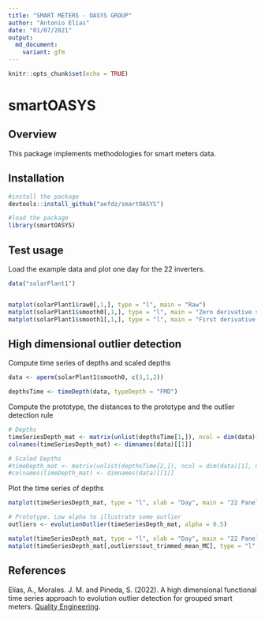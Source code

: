 ```yaml
---
title: "SMART METERS - OASYS GROUP"
author: "Antonio Elías"
date: "01/07/2021"
output:
  md_document:
    variant: gfm
---
```


```r
knitr::opts_chunk$set(echo = TRUE)
```

smartOASYS
=======

## Overview

This package implements methodologies for smart meters data.

## Installation 

```r
#install the package
devtools::install_github("aefdz/smartOASYS")
```

```r
#load the package
library(smartOASYS)
```

## Test usage
Load the example data and plot one day for the 22 inverters.

```r
data("solarPlant1")


matplot(solarPlant1$raw0[,1,], type = "l", main = "Raw")
matplot(solarPlant1$smooth0[,1,], type = "l", main = "Zero derivative smooth")
matplot(solarPlant1$smooth1[,1,], type = "l", main = "First derivative smooth")
```

## High dimensional outlier detection

Compute time series of depths and scaled depths
```r
data <- aperm(solarPlant1$smooth0, c(3,1,2))

depthsTime <- timeDepth(data, typeDepth = "FMD")
```

Compute the prototype, the distances to the prototype and the outlier detection rule
```r
# Depths
timeSeriesDepth_mat <- matrix(unlist(depthsTime[1,]), ncol = dim(data)[1], nrow = dim(data)[3])
colnames(timeSeriesDepth_mat) <- dimnames(data)[[1]]

# Scaled Depths
#timeDepth_mat <- matrix(unlist(depthsTime[2,]), ncol = dim(data)[1], nrow = dim(data)[3])
#colnames(timeDepth_mat) <- dimnames(data)[[1]]
```

Plot the time series of depths

```r
matplot(timeSeriesDepth_mat, type = "l", xlab = "Day", main = "22 Panels")
```


```r
# Prototype. Low alpha to illustrate some outlier
outliers <- evolutionOutlier(timeSeriesDepth_mat, alpha = 0.5)
```

```r
matplot(timeSeriesDepth_mat, type = "l", xlab = "Day", main = "22 Panels", col = "black")
matplot(timeSeriesDepth_mat[,outliers$out_trimmed_mean_MC], type = "l", add = TRUE, col = "red", lwd = 2)
```

## References

Elías, A., Morales. J. M. and Pineda, S. (2022). A high dimensional functional time series approach to evolution outlier detection for grouped smart meters. [Quality Engineering](https://www.tandfonline.com/doi/full/10.1080/08982112.2022.2135009).

